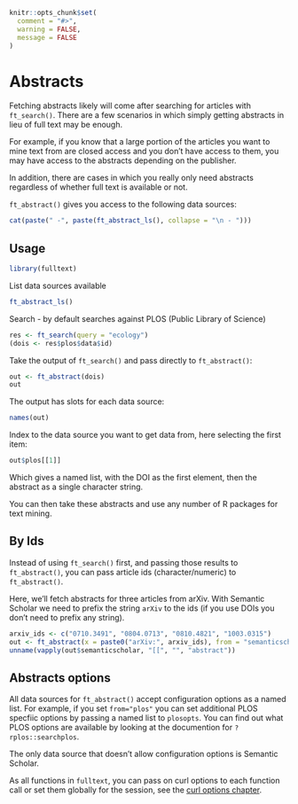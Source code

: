 ```r
knitr::opts_chunk$set(
  comment = "#>",
  warning = FALSE,
  message = FALSE
)
```

# Abstracts {#abstracts}

Fetching abstracts likely will come after searching for articles with `ft_search()`. There are a few scenarios in which simply getting abstracts in lieu of full text may be enough. 

For example, if you know that a large portion of the articles you want to mine text from are closed access and you don't have access to them, you may have access to the abstracts depending on the publisher. 

In addition, there are cases in which you really only need abstracts regardless of whether full text is available or not.

`ft_abstract()` gives you access to the following data sources:

```r
cat(paste(" -", paste(ft_abstract_ls(), collapse = "\n - ")))
```

## Usage {#abstracts-usage}

```r
library(fulltext)
```

List data sources available

```r
ft_abstract_ls()
```

Search - by default searches against PLOS (Public Library of Science)

```r
res <- ft_search(query = "ecology")
(dois <- res$plos$data$id)
```

Take the output of `ft_search()` and pass directly to `ft_abstract()`:

```r
out <- ft_abstract(dois)
out
```

The output has slots for each data source:

```r
names(out)
```

Index to the data source you want to get data from, here selecting the first item:

```r
out$plos[[1]]
```

Which gives a named list, with the DOI as the first element, then the abstract as a single 
character string.

You can then take these abstracts and use any number of R packages for text mining.

## By Ids {#abstracts-by-ids}

Instead of using `ft_search()` first, and passing those results to `ft_abstract()`, you can pass article ids (character/numeric) to `ft_abstract()`. 

Here, we'll fetch abstracts for three articles from arXiv. With Semantic Scholar we need to prefix the string `arXiv` to the ids (if you use DOIs you don't need to prefix any string). 

```r
arxiv_ids <- c("0710.3491", "0804.0713", "0810.4821", "1003.0315")
out <- ft_abstract(x = paste0("arXiv:", arxiv_ids), from = "semanticscholar")
unname(vapply(out$semanticscholar, "[[", "", "abstract"))
```

## Abstracts options {#abstracts-options}

All data sources for `ft_abstract()` accept configuration options as a named list. For example, if you set `from="plos"` you can set additional PLOS specfiic options by passing a named list to `plosopts`. You can find out what PLOS options are available by looking at the documention for `?rplos::searchplos`.

The only data source that doesn't allow configuration options is Semantic Scholar.

As all functions in `fulltext`, you can pass on curl options to each function call or set them globally for the session, see the [curl options chapter](#curl-options).

